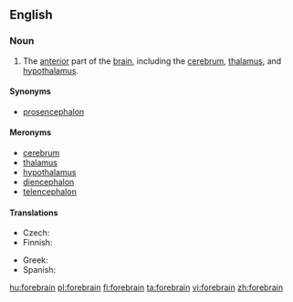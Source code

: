 ==English==
{{wikipedia}}

===Noun===
{{en-noun}}

# {{context|anatomy|lang=en}} The [[anterior]] part of the [[brain]], including the [[cerebrum]], [[thalamus]], and [[hypothalamus]].

====Synonyms====
* [[prosencephalon]]

====Meronyms====
* [[cerebrum]]
* [[thalamus]]
* [[hypothalamus]]
* [[diencephalon]]
* [[telencephalon]]

====Translations====
{{trans-top|part of the brain}}
* Czech: {{t-|cs|přední mozek|m}}
* Finnish: {{t-|fi|etuaivot}}
{{trans-mid}}
* Greek: {{t-|el|πρόσθιος εγκέφαλος|m|tr=prósthios egkéfalos|sc=Grek}}
* Spanish: {{t-|es|prosencéfalo|m}}
{{trans-bottom}}

[[hu:forebrain]]
[[pl:forebrain]]
[[fi:forebrain]]
[[ta:forebrain]]
[[vi:forebrain]]
[[zh:forebrain]]